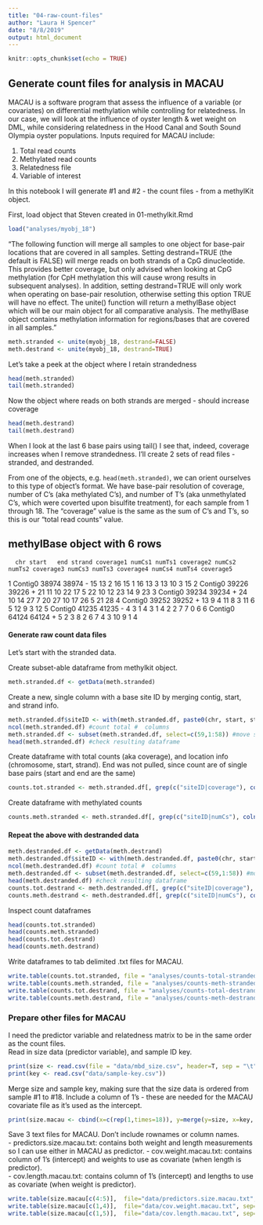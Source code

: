 ```yaml
---
title: "04-raw-count-files"
author: "Laura H Spencer"
date: "8/8/2019"
output: html_document
---
```


```r
knitr::opts_chunk$set(echo = TRUE)
```

## Generate count files for analysis in MACAU 

MACAU is a software program that assess the influence of a variable (or covariates) on differential methylation while controlling for relatedness. In our case, we will look at the influence of oyster length & wet weight on DML, while considering relatedness in the  Hood Canal and South Sound Olympia oyster populations. Inputs required for MACAU include: 

  1) Total read counts
  2) Methylated read counts 
  3) Relatedness file 
  4) Variable of interest 
  
In  this notebook I will generate #1 and  #2 - the count files - from a methylKit object. 

First, load object that Steven created in 01-methylkit.Rmd 

```r
load("analyses/myobj_18")
```

"The following function will merge all samples to one object for base-pair locations that are covered in all samples. Setting destrand=TRUE (the default is FALSE) will merge reads on both strands of a CpG dinucleotide. This provides better coverage, but only advised when looking at CpG methylation (for CpH methylation this will cause wrong results in subsequent analyses). In addition, setting destrand=TRUE will only work when operating on base-pair resolution, otherwise setting this option TRUE will have no effect. The unite() function will return a methylBase object which will be our main object for all comparative analysis. The methylBase object contains methylation information for regions/bases that are covered in all samples."

```r
meth.stranded <- unite(myobj_18, destrand=FALSE)
meth.destrand <- unite(myobj_18, destrand=TRUE)
```

Let's take a peek at the object where I retain strandedness 

```r
head(meth.stranded)
tail(meth.stranded)
```

Now the object where reads on both strands are merged - should increase coverage 

```r
head(meth.destrand)
tail(meth.destrand)
```

When I look at the last 6  base pairs using tail() I see that, indeed, coverage increases when I remove strandedness. I'll create 2 sets of read files - stranded, and destranded. 

From one of the objects, e.g. `head(meth.stranded)`, we can orient ourselves to this type of object's format. We have base-pair resolution of coverage, number of C's (aka methylated C's), and number of T's (aka unmethylated C's, which were coverted upon bisulfite treatment), for each sample from 1 through 18. The "coverage" value is the same as the sum of C's and T's, so this is our "total read counts" value. 

methylBase object with 6 rows
--------------
      chr start   end strand coverage1 numCs1 numTs1 coverage2 numCs2 numTs2 coverage3 numCs3 numTs3 coverage4 numCs4 numTs4 coverage5
1 Contig0 38974 38974      -        15     13      2        16     15      1        16     13      3        13     10      3        15
2 Contig0 39226 39226      +        21     11     10        22     17      5        22     10     12        23     14      9        23
3 Contig0 39234 39234      +        24     10     14        27      7     20        27     10     17        26      5     21        28
4 Contig0 39252 39252      +        13      9      4        11      8      3        11      6      5        12      9      3        12
5 Contig0 41235 41235      -         4      3      1         4      3      1         4      2      2         7      7      0         6
6 Contig0 64124 64124      +         5      2      3         8      2      6         7      4      3        10      9      1         4


#### Generate raw count data  files 

Let's start with the stranded data. 

Create subset-able dataframe from methylkit object. 

```r
meth.stranded.df <- getData(meth.stranded)
```

Create a new, single column with a base site ID by merging contig, start, and strand info. 

```r
meth.stranded.df$siteID <- with(meth.stranded.df, paste0(chr, start, strand))  #merge id columns into 1
ncol(meth.stranded.df) #count total #  columns 
meth.stranded.df <- subset(meth.stranded.df, select=c(59,1:58)) #move siteID to first  column
head(meth.stranded.df) #check resulting dataframe 
```

Create dataframe with total counts (aka coverage), and location info (chromosome, start, strand). End was not pulled, since count are of single base pairs (start and end are the same)

```r
counts.tot.stranded <- meth.stranded.df[, grep(c("siteID|coverage"), colnames(meth.stranded.df))]
```

Create dataframe with methylated counts  

```r
counts.meth.stranded <- meth.stranded.df[, grep(c("siteID|numCs"), colnames(meth.stranded.df))]
```

#### Repeat the above with destranded data 

```r
meth.destranded.df <- getData(meth.destrand)
meth.destranded.df$siteID <- with(meth.destranded.df, paste0(chr, start))  #merge id columns into 1
ncol(meth.destranded.df) #count total #  columns 
meth.destranded.df <- subset(meth.destranded.df, select=c(59,1:58)) #move siteID to first  column
head(meth.destranded.df) #check resulting dataframe 
counts.tot.destrand <- meth.destranded.df[, grep(c("siteID|coverage"), colnames(meth.destranded.df))]
counts.meth.destrand <- meth.destranded.df[, grep(c("siteID|numCs"), colnames(meth.destranded.df))]
```

Inspect count dataframes  

```r
head(counts.tot.stranded)
head(counts.meth.stranded)
head(counts.tot.destrand)
head(counts.meth.destrand)
```

Write dataframes to tab delimited .txt files for MACAU. 

```r
write.table(counts.tot.stranded, file = "analyses/counts-total-stranded.txt", sep = "\t", row.names = FALSE,  quote = FALSE)
write.table(counts.meth.stranded, file = "analyses/counts-meth-stranded.txt", sep = "\t", row.names = FALSE,  quote = FALSE)
write.table(counts.tot.destrand, file = "analyses/counts-total-destrand.txt", sep = "\t", row.names = FALSE,  quote = FALSE)
write.table(counts.meth.destrand, file = "analyses/counts-meth-destrand.txt", sep = "\t", row.names = FALSE,  quote = FALSE)
```

### Prepare other files for MACAU

I need the predictor variable and  relatedness matrix to be in the same order as the count files.  
Read in size data (predictor variable), and sample ID key. 
```r
print(size <- read.csv(file = "data/mbd_size.csv", header=T, sep = "\t"))
print(key <- read.csv("data/sample-key.csv"))
```

Merge size and sample key, making sure that the size data is ordered from sample #1 to #18. Include a  column of 1's - these are needed for the MACAU covariate file as it's used as the intercept. 
```r
print(size.macau <- cbind(x=c(rep(1,times=18)), y=merge(y=size, x=key, by.y="Sample", by.x="SAMPLE")))
```

Save 3 text files for MACAU. Don't include rownames or column names.  
- predictors.size.macau.txt: contains both weight and length measurements so I can use either in MACAU as predictor. 
- cov.weight.macau.txt: contains column of 1's (intercept) and weights to use as covariate (when length is predictor).  
- cov.length.macau.txt: contains column of 1's (intercept) and lengths to use as covariate (when weight is predictor).  

```r
write.table(size.macau[c(4:5)],  file="data/predictors.size.macau.txt", sep="\t", row.names = FALSE, col.names = FALSE)
write.table(size.macau[c(1,4)],  file="data/cov.weight.macau.txt", sep="\t", row.names = FALSE, col.names = FALSE)
write.table(size.macau[c(1,5)],  file="data/cov.length.macau.txt", sep="\t", row.names = FALSE, col.names = FALSE)
```


